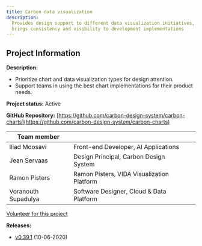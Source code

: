 ```yaml
---
title: Carbon data visualization
description:
  Provides design support to different data visualization initiatives, and
  brings consistency and visibility to development implementations
---
```


## Project Information

**Description:**

- Prioritize chart and data visualization types for design attention.
- Support teams in using the best chart implementations for their product needs.

**Project status:** Active

**GitHub Repository:**
[https://github.com/carbon-design-system/carbon-charts](https://github.com/carbon-design-system/carbon-charts)

| Team member         |                                            |     |
| ------------------- | ------------------------------------------ | --- |
| Iliad Moosavi       | Front-end Developer, AI Applications       |
| Jean Servaas        | Design Principal, Carbon Design System     |
| Ramon Pisters       | Ramon Pisters, VIDA Visualization Platform |
| Voranouth Supadulya | Software Designer, Cloud & Data Platform   |

[Volunteer for this project](http://testlink)

**Releases:**

- [v0.39.1](https://github.com/carbon-design-system/carbon-charts/releases/tag/v0.39.1)
  (10-06-2020)
